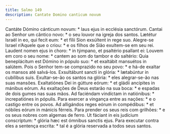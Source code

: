 ```yaml
---
title: Salmo 149
description: Cantate Domino canticum novum
---
```


<div class="side-by-side not-content">
  <span>Cantáte Dómino cánticum novum: * laus ejus in ecclésia sanctórum.</span>
  <span>
    Cantai ao Senhor um cântico novo: * o seu louvor na igreja dos santos.
  </span>
  <span>
    Lætétur Israël in eo, qui fecit eum: * et fílii Sion exsúltent in rege suo.
  </span>
  <span>
    Alegre-se Israel n’Aquele que o criou: * e os filhos de Sião exultem-se em
    seu rei.
  </span>
  <span>
    Laudent nomen ejus in choro: * in týmpano, et psaltério psallant ei:
  </span>
  <span>
    Louvem em coro o seu nome: * cantem ao som do tambor e do saltério:
  </span>
  <span>
    Quia beneplácitum est Dómino in pópulo suo: * et exaltábit mansuétos in
    salútem.
  </span>
  <span>
    Pois o Senhor tem-se comprazido no seu povo: * e há-de exaltar os mansos até
    salvá-los.
  </span>
  <span>Exsultábunt sancti in glória: * lætabúntur in cubílibus suis.</span>
  <span>
    Exultar-se-ão os santos na glória: * eles alegrar-se-ão nas suas mansões.
  </span>
  <span>
    Exaltatiónes Dei in gútture eórum: * et gládii ancípites in mánibus eórum.
  </span>
  <span>
    As exaltações de Deus estarão na sua boca: * e espadas de dois gumes nas
    suas mãos.
  </span>
  <span>Ad faciéndam vindíctam in natiónibus: * increpatiónes in pópulis.</span>
  <span>
    Para exercer a vingança entre as nações: * e o castigo entre os povos.
  </span>
  <span>
    Ad alligándos reges eórum in compédibus: * et nóbiles eórum in mánicis
    férreis.
  </span>
  <span>
    Para prender os seus reis com grilhões: * e os seus nobres com algemas de
    ferro.
  </span>
  <span>
    Ut fáciant in eis judícium conscríptum: * glória hæc est ómnibus sanctis
    ejus.
  </span>
  <span>
    Para executar contra eles a sentença escrita: * tal é a glória reservada a
    todos seus santos.
  </span>
</div>
